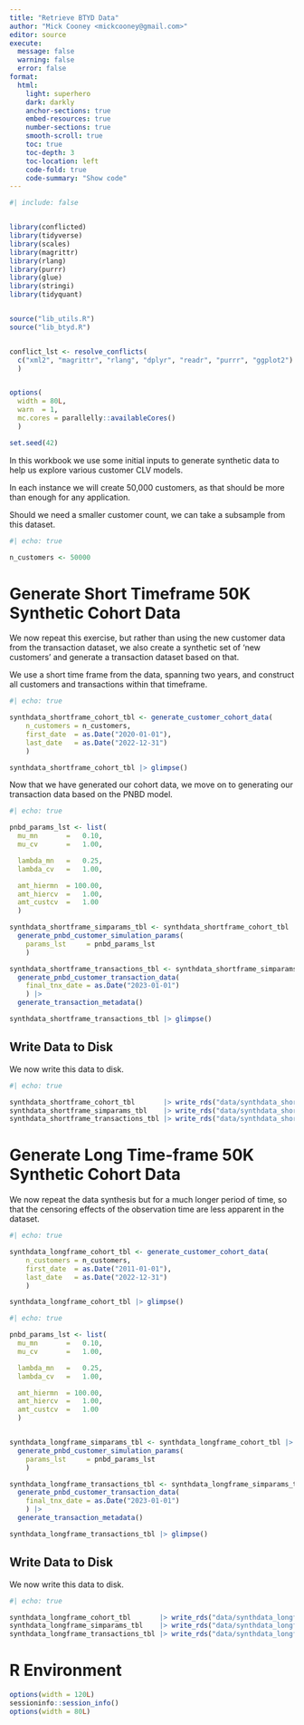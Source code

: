 ```yaml
---
title: "Retrieve BTYD Data"
author: "Mick Cooney <mickcooney@gmail.com>"
editor: source
execute:
  message: false
  warning: false
  error: false
format:
  html:
    light: superhero
    dark: darkly
    anchor-sections: true
    embed-resources: true
    number-sections: true
    smooth-scroll: true
    toc: true
    toc-depth: 3
    toc-location: left
    code-fold: true
    code-summary: "Show code"
---
```


```r
#| include: false


library(conflicted)
library(tidyverse)
library(scales)
library(magrittr)
library(rlang)
library(purrr)
library(glue)
library(stringi)
library(tidyquant)


source("lib_utils.R")
source("lib_btyd.R")


conflict_lst <- resolve_conflicts(
  c("xml2", "magrittr", "rlang", "dplyr", "readr", "purrr", "ggplot2")
  )


options(
  width = 80L,
  warn  = 1,
  mc.cores = parallelly::availableCores()
  )

set.seed(42)

```


In this workbook we use some initial inputs to generate synthetic data to help
us explore various customer CLV  models.

In each instance we will create 50,000 customers, as that should be more than
enough for any application.

Should we need a smaller customer count, we can take a subsample from this
dataset.

```r
#| echo: true

n_customers <- 50000
```


# Generate Short Timeframe 50K Synthetic Cohort Data

We now repeat this exercise, but rather than using the new customer data from
the transaction dataset, we also create a synthetic set of 'new customers' and
generate a transaction dataset based on that.

We use a short time frame from the data, spanning two years, and construct all
customers and transactions within that timeframe.

```r
#| echo: true

synthdata_shortframe_cohort_tbl <- generate_customer_cohort_data(
    n_customers = n_customers,
    first_date  = as.Date("2020-01-01"),
    last_date   = as.Date("2022-12-31")
    )

synthdata_shortframe_cohort_tbl |> glimpse()
```

Now that we have generated our cohort data, we move on to generating our
transaction data based on the PNBD model.


```r
#| echo: true

pnbd_params_lst <- list(
  mu_mn       =   0.10,
  mu_cv       =   1.00,

  lambda_mn   =   0.25,
  lambda_cv   =   1.00,

  amt_hiermn  = 100.00,
  amt_hiercv  =   1.00,
  amt_custcv  =   1.00
  )

synthdata_shortframe_simparams_tbl <- synthdata_shortframe_cohort_tbl |>
  generate_pnbd_customer_simulation_params(
    params_lst     = pnbd_params_lst
    )

synthdata_shortframe_transactions_tbl <- synthdata_shortframe_simparams_tbl |>
  generate_pnbd_customer_transaction_data(
    final_tnx_date = as.Date("2023-01-01")
    ) |>
  generate_transaction_metadata()

synthdata_shortframe_transactions_tbl |> glimpse()
```


## Write Data to Disk

We now write this data to disk.

```r
#| echo: true

synthdata_shortframe_cohort_tbl       |> write_rds("data/synthdata_shortframe_cohort_tbl.rds")
synthdata_shortframe_simparams_tbl    |> write_rds("data/synthdata_shortframe_simparams_tbl.rds")
synthdata_shortframe_transactions_tbl |> write_rds("data/synthdata_shortframe_transactions_tbl.rds")
```



# Generate Long Time-frame 50K Synthetic Cohort Data

We now repeat the data synthesis but for a much longer period of time, so
that the censoring effects of the observation time are less apparent in the
dataset.

```r
#| echo: true

synthdata_longframe_cohort_tbl <- generate_customer_cohort_data(
    n_customers = n_customers,
    first_date  = as.Date("2011-01-01"),
    last_date   = as.Date("2022-12-31")
    )

synthdata_longframe_cohort_tbl |> glimpse()
```



```r
#| echo: true

pnbd_params_lst <- list(
  mu_mn       =   0.10,
  mu_cv       =   1.00,

  lambda_mn   =   0.25,
  lambda_cv   =   1.00,

  amt_hiermn  = 100.00,
  amt_hiercv  =   1.00,
  amt_custcv  =   1.00
  )


synthdata_longframe_simparams_tbl <- synthdata_longframe_cohort_tbl |>
  generate_pnbd_customer_simulation_params(
    params_lst     = pnbd_params_lst
    )

synthdata_longframe_transactions_tbl <- synthdata_longframe_simparams_tbl |>
  generate_pnbd_customer_transaction_data(
    final_tnx_date = as.Date("2023-01-01")
    ) |>
  generate_transaction_metadata()

synthdata_longframe_transactions_tbl |> glimpse()
```


## Write Data to Disk

We now write this data to disk.

```r
#| echo: true

synthdata_longframe_cohort_tbl       |> write_rds("data/synthdata_longframe_cohort_tbl.rds")
synthdata_longframe_simparams_tbl    |> write_rds("data/synthdata_longframe_simparams_tbl.rds")
synthdata_longframe_transactions_tbl |> write_rds("data/synthdata_longframe_transactions_tbl.rds")
```





# R Environment

```r
options(width = 120L)
sessioninfo::session_info()
options(width = 80L)
```
